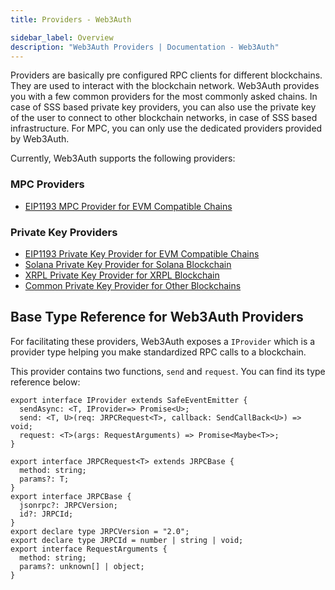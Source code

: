 ```yaml
---
title: Providers - Web3Auth

sidebar_label: Overview
description: "Web3Auth Providers | Documentation - Web3Auth"
---
```


Providers are basically pre configured RPC clients for different blockchains. They are used to
interact with the blockchain network. Web3Auth provides you with a few common providers for the most
commonly asked chains. In case of SSS based private key providers, you can also use the private key
of the user to connect to other blockchain networks, in case of SSS based infrastructure. For MPC,
you can only use the dedicated providers provided by Web3Auth.

Currently, Web3Auth supports the following providers:

### MPC Providers

- [EIP1193 MPC Provider for EVM Compatible Chains](/sdk/providers/evm-mpc)

### Private Key Providers

- [EIP1193 Private Key Provider for EVM Compatible Chains](/sdk/providers/evm)
- [Solana Private Key Provider for Solana Blockchain](/sdk/providers/solana)
- [XRPL Private Key Provider for XRPL Blockchain](/sdk/providers/xrpl)
- [Common Private Key Provider for Other Blockchains](/sdk/providers/common)

## Base Type Reference for Web3Auth Providers

For facilitating these providers, Web3Auth exposes a `IProvider` which is a provider type helping
you make standardized RPC calls to a blockchain.

This provider contains two functions, `send` and `request`. You can find its type reference below:

```tsx
export interface IProvider extends SafeEventEmitter {
  sendAsync: <T, IProvider=> Promise<U>;
  send: <T, U>(req: JRPCRequest<T>, callback: SendCallBack<U>) => void;
  request: <T>(args: RequestArguments) => Promise<Maybe<T>>;
}

export interface JRPCRequest<T> extends JRPCBase {
  method: string;
  params?: T;
}
export interface JRPCBase {
  jsonrpc?: JRPCVersion;
  id?: JRPCId;
}
export declare type JRPCVersion = "2.0";
export declare type JRPCId = number | string | void;
export interface RequestArguments {
  method: string;
  params?: unknown[] | object;
}
```
